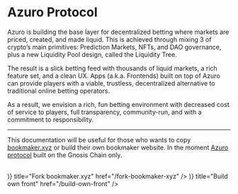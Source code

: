 
# Azuro Protocol

<p className="mt-6">Azuro is building the base layer for decentralized betting where markets are priced, created, and made liquid. This is
achieved through mixing 3 of crypto’s main primitives: Prediction Markets, NFTs, and DAO governance, plus a new
Liquidity Pool design, called the Liquidity Tree.</p>
<p>The result is a slick betting feed with thousands of liquid markets, a rich feature set, and a clean UX.
Apps (a.k.a. Frontends) built on top of Azuro can provide players with a viable, trustless, decentralized alternative
to traditional online betting operators.</p>
<p>As a result, we envision a rich, fun betting environment with decreased cost of service to players, full transparency,
community-run, and with a commitment to responsibility.</p>

---

This documentation will be useful for those who wants to copy [bookmaker.xyz](https://bookmaker.xyz) or build their own bookmaker website. In the
moment [Azuro protocol](https://azuro.org) built on the Gnosis Chain only.

<br />

<Cards>
  <Card
    icon={(
      <svg xmlns="http://www.w3.org/2000/svg" fill="none" viewBox="0 0 24 24" strokeWidth={1.5} stroke="currentColor" className="w-6 h-6">
        <path strokeLinecap="round" strokeLinejoin="round" d="M21 7.5l-9-5.25L3 7.5m18 0l-9 5.25m9-5.25v9l-9 5.25M3 7.5l9 5.25M3 7.5v9l9 5.25m0-9v9" />
      </svg>
    )}
    title="Fork bookmaker.xyz"
    href="/fork-bookmaker-xyz"
  />
  <Card
    icon={(
      <svg xmlns="http://www.w3.org/2000/svg" fill="none" viewBox="0 0 24 24" strokeWidth={1.5} stroke="currentColor" className="w-6 h-6">
        <path strokeLinecap="round" strokeLinejoin="round" d="M21 7.5l-9-5.25L3 7.5m18 0l-9 5.25m9-5.25v9l-9 5.25M3 7.5l9 5.25M3 7.5v9l9 5.25m0-9v9" />
      </svg>
    )}
    title="Build own front"
    href="/build-own-front"
  />
</Cards>
